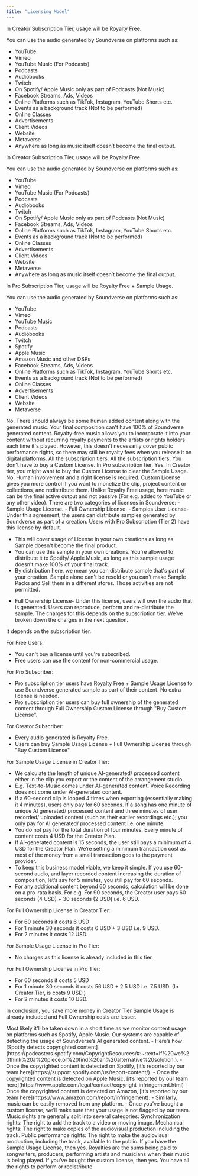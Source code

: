 ```yaml
---
title: "Licensing Model"
---
```


<Accordion title="I'm on Free Trial, where can I use Soundverse Generated Music?">
In Creator Subscription Tier, usage will be Royalty Free.

You can use the audio generated by Soundverse on platforms such as:

- YouTube
- Vimeo
- YouTube Music (For Podcasts)
- Podcasts
- Audiobooks
- Twitch
- On Spotify/ Apple Music only as part of Podcasts (Not Music)
- Facebook Streams, Ads, Videos
- Online Platforms such as TikTok, Instagram, YouTube Shorts etc.
- Events as a background track (Not to be performed)
- Online Classes
- Advertisements
- Client Videos
- Website
- Metaverse
- Anywhere as long as music itself doesn’t become the final output.
</Accordion>
<Accordion title="I'm on Creator Subscription (Tier 1), where can I use Soundverse Generated Music without buying any other License?">
In Creator Subscription Tier, usage will be Royalty Free.

You can use the audio generated by Soundverse on platforms such as:

- YouTube
- Vimeo
- YouTube Music (For Podcasts)
- Podcasts
- Audiobooks
- Twitch
- On Spotify/ Apple Music only as part of Podcasts (Not Music)
- Facebook Streams, Ads, Videos
- Online Platforms such as TikTok, Instagram, YouTube Shorts etc.
- Events as a background track (Not to be performed)
- Online Classes
- Advertisements
- Client Videos
- Website
- Metaverse
- Anywhere as long as music itself doesn’t become the final output.
</Accordion>
<Accordion title="I'm on Pro Subscription (Tier 2), where can I use Soundverse Generated Music without buying any other License?">
In Pro Subscription Tier, usage will be Royalty Free + Sample Usage.

You can use the audio generated by Soundverse on platforms such as:

- YouTube
- Vimeo
- YouTube Music
- Podcasts
- Audiobooks
- Twitch
- Spotify
- Apple Music
- Amazon Music and other DSPs
- Facebook Streams, Ads, Videos
- Online Platforms such as TikTok, Instagram, YouTube Shorts etc.
- Events as a background track (Not to be performed)
- Online Classes
- Advertisements
- Client Videos
- Website
- Metaverse
</Accordion>
<Accordion title="Can I simply upload Soundverse generated content on Spotify and monetise it?">
No. There should always be some human added content along with the generated music. Your final composition can't have 100% of Soundverse generated content.
</Accordion>
<Accordion title="What is Royalty Free?">
Royalty-free music allows you to incorporate it into your content without recurring royalty payments to the artists or rights holders each time it's played. However, this doesn't necessarily cover public performance rights, so there may still be royalty fees when you release it on digital platforms.
</Accordion>
<Accordion title="I want to Upload music to YouTube, which Subscription Tier supports it?">
All the subscription tiers.
</Accordion>
<Accordion title="I make a meditation podcast where music is borderline the main product along with some human voices. Which Subscription Tier is for me?">
All the subscription tiers. You don't have to buy a Custom License.
</Accordion>
<Accordion title="I want to use Soundverse's generated music in my composition as a sample, can I do it?">
In Pro subscription tier, Yes. 
In Creator tier, you might want to buy the Custom License to clear the Sample Usage. 
</Accordion>
<Accordion title="Can I distribute Soundverse generated content to Spotify, Apple Music as it is to make money?">
No. Human involvement and a right license is required.
</Accordion>
<Accordion title="What is Custom License?">
Custom License gives you more control if you want to monetize the clip, project content or collections, and redistribute them. Unlike Royalty Free usage, here music can be the final active output and not passive (For e.g. added to YouTube or any other video).
There are two categories of licenses in Soundverse:
- Sample Usage License.
- Full Ownership License.
</Accordion>
<Accordion title="What is Sample Usage - Custom License?">
- Samples User License- Under this agreement, the users can distribute samples generated by Soundverse as part of a creation. Users with Pro Subscription (Tier 2) have this license by default.

* This will cover usage of License in your own creations as long as Sample doesn't become the final product.
* You can use this sample in your own creations. You're allowed to distribute it to Spotify/ Apple Music, as long as this sample usage doesn't make 100% of your final track.
* By distribution here, we mean you can distribute sample that's part of your creation. Sample alone can't be resold or you can't make Sample Packs and Sell them in a different stores. Those activities are not permitted.
</Accordion>
<Accordion title="What is Full Ownership - Custom License?">

- Full Ownership License- Under this license, users will own the audio that is generated. Users can reproduce, perform and re-distribute the sample. The charges for this depends on the subscription tier. We've broken down the charges in the next question.
</Accordion>
<Accordion title="Can you help me understand when do I need a Custom License?">
It depends on the subscription tier.

For Free Users:

- You can't buy a license until you're subscribed.
- Free users can use the content for non-commercial usage.

For Pro Subscriber:

- Pro subscription tier users have Royalty Free + Sample Usage License to use Soundverse generated sample as part of their content. No extra license is needed.
- Pro subscription tier users can buy full ownership of the generated content through Full Ownership Custom License through "Buy Custom License".

For Creator Subscriber:

- Every audio generated is Royalty Free.
- Users can buy Sample Usage License + Full Ownership License through "Buy Custom License"

</Accordion>
<Accordion title="How is the Custom License cost calculated?">

For Sample Usage License in Creator Tier:

- We calculate the length of unique AI-generated/ processed content either in the clip you export or the content of the arrangement studio.
- E.g. Text-to-Music comes under AI-generated content. Voice Recording does not come under AI-generated content.
- If a 60-second clip is looped 4 times when exporting (essentially making it 4 minutes), users only pay for 60 seconds. If a song has one minute of unique AI generated/ processed content and three minutes of user recorded/ uploaded content (such as their earlier recordings etc.); you only pay for AI generated/ processed content i.e. one minute.
- You do not pay for the total duration of four minutes. Every minute of content costs 4 USD for the Creator Plan.
- If AI-generated content is 15 seconds, the user still pays a minimum of 4 USD for the Creator Plan. We’re setting a minimum transaction cost as most of the money from a small transaction goes to the payment provider.
- To keep this business model viable, we keep it simple. If you use 60-second audio, and layer recorded content increasing the duration of composition, let’s say for 5 minutes, you still pay for 60 seconds.
- For any additional content beyond 60 seconds, calculation will be done on a pro-rata basis. For e.g. For 90 seconds, the Creator user pays 60 seconds (4 USD) + 30 seconds (2 USD) i.e. 6 USD.

For Full Ownership License in Creator Tier:

- For 60 seconds it costs 6 USD
- For 1 minute 30 seconds it costs 6 USD + 3 USD i.e. 9 USD.
- For 2 minutes it costs 12 USD.

For Sample Usage License in Pro Tier:

- No charges as this license is already included in this tier.

For Full Ownership License in Pro Tier:

- For 60 seconds it costs 5 USD
- For 1 minute 30 seconds it costs 56 USD + 2.5 USD i.e. 7.5 USD. (In Creator Tier, is costs 9 USD.)
- For 2 minutes it costs 10 USD.

In conclusion, you save more money in Creator Tier Sample Usage is already included and Full Ownership costs are lesser.

</Accordion>
<Accordion title="What if I don’t buy Custom License and use the music commercially?">
Most likely it’ll be taken down in a short time as we monitor content usage on platforms such as Spotify, Apple Music. Our systems are capable of detecting the usage of Soundverse’s AI generated content. 
</Accordion>
<Accordion title="How does the removal of copyrighted content work?">
- Here’s how [Spotify detects copyrighted content](https://podcasters.spotify.com/CopyrightResources/#:~:text=If%20we%20think%20a%20piece,or%20find%20an%20alternative%20solution.).
- Once the copyrighted content is detected on Spotify, [it’s reported by our team here](https://support.spotify.com/us/report-content/).
- Once the copyrighted content is detected on Apple Music, [it’s reported by our team here](https://www.apple.com/legal/contact/copyright-infringement.html)
- Once the copyrighted content is detected on Amazon, [it’s reported by our team here](https://www.amazon.com/report/infringement).
- Similarly, music can be easily removed from any platform. 
- Once you’ve bought a custom license, we’ll make sure that your usage is not flagged by our team.
</Accordion>

<Accordion title="What do the different music rights mean?">
Music rights are generally split into several categories:
Synchronization rights: The right to add the track to a video or moving image.
Mechanical rights: The right to make copies of the audiovisual production including the track.
Public performance rights: The right to make the audiovisual production, including the track, available to the public. 
</Accordion>

<Accordion title="My composition uses Soundverse sample, can it be played on TV/ Radio?">
If you have the Sample Usage License, then yes.
</Accordion>

<Accordion title="What are royalties?">
Royalties are the sums being paid to songwriters, producers, performing artists and musicians when their music is being played.
</Accordion>

<Accordion title="Can I perform Soundverse’s Text-to-Music output Live?">
If you’ve bought the custom license, then yes. You have all the rights to perform or redistribute.
</Accordion>

